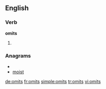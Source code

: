 ==English==

===Verb===
'''omits'''

# {{third-person singular of|[[omit]]}}

===Anagrams===
* {{alphagram|imost}}
* [[moist#English|moist]]

[[de:omits]]
[[fr:omits]]
[[simple:omits]]
[[tr:omits]]
[[vi:omits]]